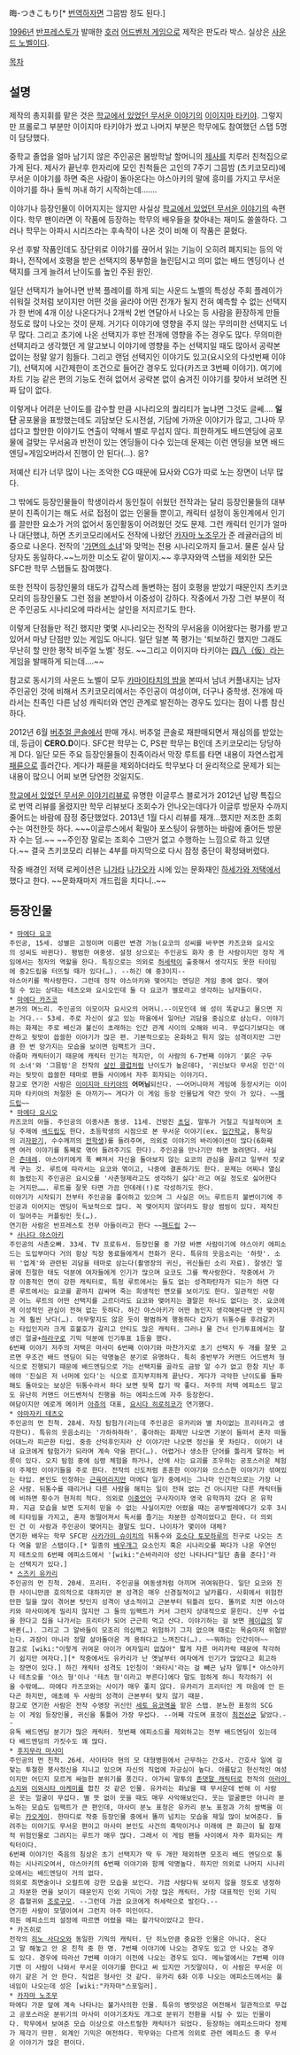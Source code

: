 晦-つきこもり[* [[번역]]하자면 그믐밤 정도 된다.]

[[1996년]] [[반프레스토]]가 발매한 [[호러]] [[어드벤처 게임]]으로 제작은 판도라 박스. 실상은 [[사운드 노벨]]이다.

[[목차]]
== 설명 ==
제작의 총지휘를 맡은 것은 [[학교에서 있었던 무서운 이야기]]의 [[이이지마 타키야]]. 그렇지만 프롤로그 부분만 이이지마 타키야가 썼고 나머지 부분은 학무에도 참여했던 스탭 5명이 담당했다.

중학교 졸업을 얼마 남기지 않은 주인공은 봄방학날 할머니의 [[제사]]를 치루러 친척집으로 가게 된다. 제사가 끝난후 한자리에 모인 친척들은 고인의 7주기 그믐밤 (츠키코모리)에 무서운 이야기를 하면 죽은 사람이 돌아온다는 야스아키의 말에 흥미를 가지고 무서운 이야기를 하나 둘씩 꺼내 하기 시작하는데…….

이야기나 등장인물이 이어지지는 않지만 사실상 [[학교에서 있었던 무서운 이야기]]의 속편이다. 학무 팬이라면 이 작품에 등장하는 학무의 배우들을 찾아내는 재미도 쏠쏠하다. 그러나 학무는 아파시 시리즈라는 후속작이 나온 것이 비해 이 작품은 묻혔다.

우선 후발 작품인데도 장단위로 이야기를 끊어서 읽는 기능이 오히려 폐지되는 등의 악화나, 전작에서 호평을 받은 선택지의 풍부함을 늘린답시고 의미 없는 배드 엔딩이나 선택지를 크게 늘려서 난이도를 높인 주된 원인.

일단 선택지가 늘어나면 반복 플레이를 하게 되는 사운드 노벨의 특성상 주회 플레이가 쉬워질 것처럼 보이지만 어떤 것을 골라야 어떤 전개가 될지 전혀 예측할 수 없는 선택지가 한 번에 4개 이상 나온다거나 2개씩 2번 연달아서 나오는 등 사람을 환장하게 만들 정도로 많이 나오는 것이 문제. 거기다 이야기에 영향을 주지 않는 무의미한 선택지도 너무 많다. 그리고 초기에 나온 선택지가 후반 전개에 영향을 주는 경우도 많다. 무의미한 선택지라고 생각했던 게 알고보니 이야기에 영향을 주는 선택지일 때도 많아서 공략본 없이는 정말 알기 힘들다. 그리고 랜덤 선택지인 이야기도 있고(요시오의 다섯번째 이야기), 선택지에 시간제한이 조건으로 들어간 경우도 있다(카즈코 3번째 이야기). 여기에 차트 기능 같은 편의 기능도 전혀 없어서 공략본 없이 숨겨진 이야기를 찾아서 보려면 진짜 답이 없다.

이렇게나 어려운 난이도를 감수할 만큼 시나리오의 퀄리티가 높냐면 그것도 글쎄…. '''일단''' 공포물을 표방했는데도 괴담보단 도시전설, 기담에 가까운 이야기가 많고, 그나마 무섭다고 할만한 이야기도 연출이 약해서 별로 무섭지 않다. 희한하게도 배드엔딩에 공포물에 걸맞는 무서움과 반전이 있는 엔딩들이 다수 있는데 문제는 이런 엔딩을 보면 배드엔딩=게임오버라서 진행이 안 된다(…). 응?

저예산 티가 너무 많이 나는 조악한 CG 때문에 묘사와 CG가 따로 노는 장면이 너무 많다.

그 밖에도 등장인물들이 학생이라서 동인질이 쉬웠던 전작과는 달리 등장인물들의 대부분이 친족이기는 해도 서로 접점이 없는 인물들 뿐이고, 캐릭터 설정이 동인계에서 인기를 끌만한 요소가 거의 없어서 동인활동이 어려웠던 것도 문제.
그런 캐릭터 인기가 얼마나 대단했냐, 하면 츠키코모리에서도 전작에 나왔던 [[카자마 노조무]]가 준 레귤러급의 비중으로 나온다. 전작의 '[[가면의 소녀]]'와 맞먹는 전용 시나리오까지 들고서. 물론 실사 담당자도 동일하다.~~느끼한 미소도 같이 말이지.~~ 후쿠자와역 스탭을 제외한 모든 SFC판 학무 스탭들도 참여했다.

또한 전작이 등장인물의 태도가 갑작스레 돌변하는 점이 호평을 받았기 때문인지 츠키코모리의 등장인물도 그런 점을 본받아서 이중성이 강하다.
작중에서 가장 그런 부분이 적은 주인공도 시나리오에 따라서는 살인을 저지르기도 한다.

이렇게 단점들만 적긴 했지만 몇몇 시나리오는 전작의 무서움을 이어왔다는 평가를 받고 있어서 마냥 단점만 있는 게임도 아니다. 일단 일본 쪽 평가는 '퇴보하긴 했지만 그래도 무난히 할 만한 평작 비주얼 노벨' 정도. ~~그리고 이이지마 타키야는 [[四八（仮）]]라는 게임을 발매하게 되는데….~~

참고로 동시기의 사운드 노벨이 모두 [[카마이타치의 밤]]을 본따서 남녀 커플내지는 남자 주인공인 것에 비해서 츠키코모리에서는 주인공이 여성이며, 더구나 중학생.
전개에 따라서는 친족인 다른 남성 캐릭터와 연인 관계로 발전하는 경우도 있다는 점이 나름 참신하다.

2012년 6월 [[버추얼 콘솔]]에서 판매 개시. 버추얼 콘솔로 재판매되면서 재심의를 받았는데, 등급이 '''CERO.D'''이다. SFC판 학무는 C, PS판 학무는 B인데 츠키코모리는 당당하게 D다. 일단 모든 주요 등장인물들이 친족이라서 막장 루트를 타면 내용이 자연스럽게 [[패륜]]으로 흘러간다. 게다가 패륜을 제외하더라도 학무보다 더 윤리적으로 문제가 되는 내용이 많으니 어찌 보면 당연한 것일지도.

[[학교에서 있었던 무서운 이야기]]리뷰로 유명한 이글루스 블로거가 2012년 납량 특집으로 번역 리뷰를 올렸지만 학무 리뷰보다 조회수가 안나오는데다가 이글루 방문자 수까지 줄어드는 바람에 잠정 중단했었다. 2013년 1월 다시 리뷰를 재개…했지만 저조한 조회수는 여전한듯 하다. ~~~이글루스에서 확밀아 포스팅이 유행하는 바람에 줄어든 방문자 수는 덤.~~ ~~주인장 말로는 조회수 그딴거 없고 수행하는 느낌으로 하고 있댄다.~~ 결국 츠키코모리 리뷰는 4부를 마지막으로 다시 잠정 중단이 확정돼버렸다.

작중 배경인 저택 로케이션은 [[니가타]] [[나가오카]] 시에 있는 문화재인 [[하세가와 저택]]에서 했다고 한다. ~~문화재마저 개드립을 치다니..~~
== 등장인물 ==
 * [[마에다 요코]]
 주인공, 15세. 성별은 고정이며 이름만 변경 가능(요코의 성씨를 바꾸면 카즈코와 요시오의 성씨도 바뀐다). 평범한 여중생. 설정 상으로는 주인공도 화자 중 한 사람이지만 정작 게임에서는 청자의 역할을 한다. 특징으로는 의외로 [[허세력]]이 출중해서 생각지도 못한 타이밍에 중2드립을 터뜨릴 때가 있다(…). --하긴 얘 중3이지--
 야스아키를 짝사랑한다. 그런데 정작 야스아키와 맺어지는 엔딩은 게임 중에 없다. 맺어질 수 있는 상대는 테츠오와 요시오인데 둘 다 요코가 별로라고 생각하는 남자들이다.
 * [[마에다 카즈코]] 
 본가의 며느리. 주인공의 이모이자 요시오의 어머니.--이모인데 왜 성이 똑같냐고 물으면 지는 거다.-- 53세. 주로 자신이 살고 있는 마을에서 일어난 괴담을 중심으로 삼는다. 이야기하는 화제는 주로 배신과 불신이 초래하는 인간 관계 사이의 오해와 비극. 무섭다기보다는 애잔하고 뒷맛이 씁쓸한 이야기가 많은 편. 기본적으로는 온화하고 튀지 않는 성격이지만 그만큼 한 번 망가지는 모습을 보이면 임팩트가 크다.
 아줌마 캐릭터이기 때문에 캐릭터 인기는 적지만, 이 사람의 6-7번째 이야기 '붉은 구두의 소녀'와 '그믐밤'은 전작의 [[살인 클럽]]처럼 난이도가 높은데다, '귀신보다 무서운 인간'이라는 뒷맛이 씁쓸한 테마로 팬들 사이에서 자주 회자되는 이야기다.
 참고로 연기한 사람은 [[이이지마 타키야]]의 '''어머님'''되신다. ~~어머니마저 게임에 등장시키는 이이지마 타키야의 처절한 돈 아끼기~~ 게다가 이 게임 등장 인물답게 약간 맛이 가 있다. ~~[[패드립]]~~
 * [[마에다 요시오]]
 카즈코의 아들. 주인공의 이종사촌 동생. 11세. 건방진 [[초딩]]. 말투가 거칠고 직설적이며 초딩 주제에 [[섹드립]]도 한다. 초등학생의 시점으로 본 무서운 이야기(ex. [[임간학교]], 통학길의 괴[[자판기]], 수수께끼의 [[전학생]])를 들려주며, 의외로 이야기의 바리에이션이 많다(6화째엔 여러 이야기를 통째로 엮어 들려주기도 한다). 주인공을 만나기만 하면 놀려댄다. 사실은 [[츤데레]]. 야스아키에게 푹 빠져서 자신을 돌아보지 않는 요코의 관심을 끌려고 일부러 짓궂게 구는 것. 루트에 따라서는 요코와 엮이고, 나중에 결혼하기도 한다. 문제는 어찌나 열심히 놀렸는지 주인공은 요시오를 '사촌형제라고도 생각하기 싫다'라고 여길 정도로 싫어한다는 거지만……. 루트를 잘못 타면 가끔 얀데레(!)로 각성하기도 한다.
 이야기가 시작되기 전부터 주인공을 좋아하고 있으며 그 사실은 어느 루트든지 불변이기에 주인공과 이어지는 엔딩이 독보적으로 많다. 꼭 맺어지지 않더라도 항상 썸씽이 있다. 제작진이 밀어주는 커플링인 듯(…).
 연기한 사람은 반프레스토 전무 아들이라고 한다 ~~[[패드립]] 2~~
 * [[사나다 야스아키]]
 주인공의 사촌오빠. 33세. TV 프로듀서. 등장인물 중 가장 바쁜 사람이기에 야스아키 에피소드는 도입부마다 거의 항상 직장 동료들에게서 전화가 온다. 특유의 웃음소리는 '하핫'. 소위 '업계'와 관련된 괴담을 테마로 삼는다(촬영장의 귀신, 귀신들린 소리 자료). 잘생긴 얼굴에 친절한 태도 덕분에 여자들에게 인기가 많으며 요코도 그를 짝사랑한다. 작중에서 가장 이중적인 면이 강한 캐릭터로, 특정 루트에서는 둘도 없는 성격파탄자가 되는가 하면 다른 루트에서는 요코를 끝까지 감싸며 죽는 희생적인 면모를 보이기도 한다. 일관적인 사항은 어느 루트의 어떤 선택지를 고르더라도 요코와 맺어지는 결말은 하나도 없다는 것. 요코에게 이성적인 관심이 전혀 없는 듯하다. 하긴 야스아키가 어떤 놈인지 생각해본다면 안 맺어지는 게 훨씬 낫다(…). 아무렇지도 않은 듯이 평범하게 행동하다 갑자기 뒤통수를 후려갈기는 타입인지라 크게 호불호가 갈리고 안티도 많은 캐릭터. 그러나 물 건너 인기투표에서는 잘생긴 얼굴+[[하라구로]] 기믹 덕분에 인기투표 1등을 했다.
 6번째 이야기 저주의 저택은 마사미 6번째 이야기와 마찬가지로 초기 선택지 두 개를 잘못 고르면 무조건 배드 엔딩이 되는 악명높은 분기로 유명하다. 특히 중반부가 커맨드 어드밴처 형식으로 진행되기 때문에 배드엔딩으로 가는 선택지를 골라도 금방 알 수가 없고 한참 지난 후에야 '진실은 저 너머에 있다'는 식으로 흐지부지하게 끝난다. 게다가 극악한 난이도를 돌파해도 돌아오는 보상은 뒤통수라서 하다 보면 뒷목 잡기 딱 좋다. 저주의 저택 에피소드 말고도 유난히 커맨드 어드벤처식 진행을 하는 에피소드에 자주 등장한다.
 여담이지만 에로게 메이커 [[아쥬]]의 대표, [[요시다 히로히코]]가 연기했다.
 * [[야마자키 테츠오]]
 주인공의 먼 친척. 28세. 자칭 탐험가(라는데 주인공은 유카리와 별 차이없는 프리터라고 생각한다). 특유의 웃음소리는 '가하하하하'. 좋아하는 화제만 나오면 기분이 들떠서 혼자 떠들어대느라 피곤한 타입. 중증 산덕후인지라 산 이야기만 나오면 정신을 못 차린다. 이야기 내내 요코에게 탐험가가 되라며 계속 약을 판다(…). 어렵거나 생소한 단어를 틀리게 말하는 버릇이 있다. 오지 탐험 중에 심령 체험을 하거나, 산에 사는 요괴를 조우하는 공포스러운 체험이 주제인 이야기들을 주로 한다. 전작의 신도처럼 훈훈한 이야기와 으스스한 이야기가 섞여있는 타입. 본인도 인정하는 [[근육머리]]지만 마에다 일가 중에서는 그나마 인간적으로는 가장 나은 사람. 뒤통수를 때리거나 다른 사람을 해치는 일이 전혀 없는 건 아니지만 다른 캐릭터들에 비하면 횟수가 현저히 적다. 의외로 [[이중언어]] 구사자이자 영국 유학까지 갔다 온 유학파. 지금 모습을 보면 도저히 믿을 수 없는 사실이지만 어렸을 때는 공부벌레에다가 오후 3시에 티타임을 가지고, 혼자 동떨어져서 독서를 즐기는 차분한 성격이었다고 한다. 더 의외인 건 이 사람과 주인공이 맺어지는 결말도 있다. 나이차가 몇이야 대체?
 연기한 배우는 학무 SFC판 [[사카가미 슈이치]]의 뒤통수와 [[호소다 토모하루]]의 친구로 나오는 츠다 역을 맡은 스탭이다.[* 일종의 [[배우개그]] 요소인지 혹은 시나리오를 짜다가 나온 우연인지 테츠오의 6번째 에피소드에서 '[wiki:"슨바라리아 성인 나타나다"일단 춤을 춘다]'라는 선택지가 있다.]
 * [[스즈키 유카리]]
 주인공의 먼 친척. 20세. 프리터. 주인공을 여동생처럼 아끼며 귀여워한다. 일단 요코와 친한 사이니만큼 호의적으로 대하지만 본 성격은 매우 신경질적이고 날카롭다. 사회에서 위험천만한 일을 많이 겪어본 탓인지 성격이 냉소적이고 근본부터 뒤틀려 있다. 똘끼로 치면 야스아키와 마사미에게 밀리지 않지만 그 둘의 임팩트가 커서 그런지 상대적으로 묻힌다. 신부 수업을 한다고 집을 나가서는 프리터가 되어 근근히 먹고 산다. 이야기하는 걸 보면 [[헤이]]급의 알바퀸(…). 그리고 그 알바들이 모조리 의심쩍고 위험하기 그지 없으며 때로는 목숨마저 위협받는다. 과장이 아니라 정말 살아돌아온 게 용하다고 느껴진다(…). ~~뭐하는 인간이야~~
 참고로 [wiki:"이렇게 귀여운 아이가 여자일리 없잖아" 짧게 자른 머리카락 때문에 착각하기 쉽지만 여자다.][* 작중에서도 유카리가 난 옛날부터 여자에게 인기가 많았다고 회고하는 장면이 있다.] 하긴 캐릭터 성격도 1인칭이 '와타시'라는 걸 빼곤 남자 말투[* 야스아키나 테츠오를 '야스 형'이나 '테츠 형'이라고 부른다]에다 말도 험하게 하니 착각하기 쉬울 수밖에…. 마에다 카즈코와는 사이가 매우 좋지 않다. 유카리가 프리터인 게 마음에 안 든다곤 하지만, 애초에 두 사람의 성격이 근본부터 맞지 않기 때문.
 참고로 연기한 사람은 전작 수영장 귀신인 [[세토 유코]]역을 맡은 스탭. 분노한 표정의 SCG는 이 게임 등장인물, 귀신을 통틀어 가장 무섭다. --어째 각도며 표정이 [[최전선군]] 닮았다.--
 유독 배드엔딩 분기가 많은 캐릭터. 첫번째 에피소드를 제외하고는 전부 배드엔딩이 있는데다 배드엔딩의 가짓수도 꽤 많다.
 * [[후지무라 마사미]]
 주인공의 먼 친척. 26세. 사이타마 현의 모 대형병원에서 근무하는 간호사. 간호사 일에 걸맞는 투철한 봉사정신을 지니고 있으며 자신의 직업에 자긍심이 높다. 아름답고 헌신적인 여성이지만 어딘지 모르게 싸늘한 분위기를 풍긴다. 아가씨 말투의 [[존댓말 캐릭터]]로 전작의 [[아라이 쇼지]]와 [[이와시타 아케미]]를 합친 것 같은 인물. 유카리는 화났을 때 무서운데 반해 이 사람은 웃는 얼굴이 무섭다. 별 뜻 없이 웃을 때도 매우 사악해보인다. 웃는 얼굴뿐만 아니라 분노하는 모습도 임팩트가 큰 편인데, 마사미 분노 표정은 유카리 분노 표정과 가히 쌍벽을 이루는 [[카오게이]]. 한마디로 작중 등장인물 중에서 똘끼 넘치는 모습을 제일 많이 보여준다. 들려주는 이야기도 무서운 편이고 마사미 본인도 사건의 흑막이거나 미래에 큰 화근이 될 잠재적 위험인물로 그려지는 루트가 매우 많다. 그래서 이 게임 팬들 사이에서 자주 회자되는 캐릭터이다.
 6번째 이야기인 죽음의 침상은 초기 선택지가 딱 두 개만 제외하면 모조리 배드 엔딩으로 통하는 시나리오여서, 야스아키의 6번째 이야기와 함께 악명높다. 하지만 의외로 나머지 시나리오에서는 배드엔딩이 거의 없다.
 의외로 최면술이나 오컬트에 강한 모습을 보인다. 가끔 사람다워 보이지 않을 정도로 냉정하고 차분한 면을 보이기 때문인지 인외 기믹이 가장 많은 캐릭터. 가장 대표적인 인외 기믹은 흡혈귀와 [[조로구모]]. --그런데 가끔 요코에게 허세력으로 발린다.--
 연기한 사람이 모델이여서 그런지 아주 미인이다.
 히든 에피소드의 설정에 따르면 어렸을 때는 왈가닥이었다고 한다.
 * 카즈히로
 전작의 [[히노 사다오]]와 동일한 기믹의 캐릭터. 단 히노만큼 중요한 인물은 아니다. 온다고 말 해놓고 안 온 친척 중 한 명. 7번째 이야기에 나오는 경우도 있고 안 나오는 경우도 있다. 경우에 따라선 7번째 이야기 이전에 나오는 경우도 있다. 메뉴얼에서는 7번째 이야기엔 이 사람이 나와서 무서운 이야기를 한다고 써 있지만 거짓말이다. 이 사람은 무서운 이야기 같은 거 안 한다. 직업은 형사인 것 같다. 유카리 6화 이후 나오는 에피소드에서는 풀네임이 나오는데 성은 [wiki:"카자마"스포일러].
 * [[카자마 노조무]]
 마에다 가문 앞에 계속 나타나는 불가사의한 인물. 특유의 병맛성은 여전해서 일관적으로 무겁고 공포스러운 분위기의 마사미 이야기조차도 개그로 분위기 전환을 시킬 수 있는 인물이다. 학무에서 보여준 모습 이상으로 아스트랄한 캐릭터가 되었다. 등장하는 에피소드마다 정체가 제각기 딴판. 외계인 기믹은 여전하다. 학무와는 다르게 의외로 관련 에피소드 중 무서운 이야기가 많은 편이다.
